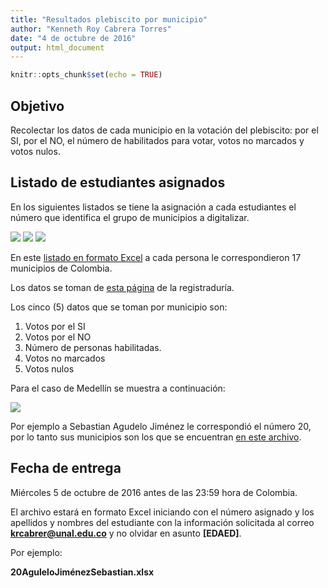 ```yaml
---
title: "Resultados plebiscito por municipio"
author: "Kenneth Roy Cabrera Torres"
date: "4 de octubre de 2016"
output: html_document
---
```


```r
knitr::opts_chunk$set(echo = TRUE)
```

## Objetivo

Recolectar los datos de cada municipio en la votación del plebiscito: por el SI,
por el NO, el número de habilitados para votar, votos no marcados y
votos nulos.


## Listado de estudiantes asignados

En los siguientes listados se tiene la asignación a cada estudiantes el 
número que identifica el grupo de municipios a digitalizar.


![](lista1.png)
![](lista2.png)
![](lista3.png)

En este [listado en formato Excel](asignacion_municipios.xlsx) 
a cada persona le correspondieron 17 municipios de Colombia.

Los datos se toman de
[esta página](http://plebiscito.registraduria.gov.co/99PL/DPLZZZZZZZZZZZZZZZZZ_L1.htm)
de la registraduría.

Los cinco (5) datos que se toman por municipio son:

  1. Votos por el SI
  2. Votos por el NO
  3. Número de personas habilitadas.
  4. Votos no marcados
  5. Votos nulos
  
Para el caso de Medellín se muestra a continuación:

![](mapa_votacion_medellin_1.png)

Por ejemplo a Sebastian Agudelo Jiménez le correspondió el número
20, por lo tanto sus municipios son los que se encuentran
[en este archivo](20AguleloJiménezSebastian.xlsx).


## Fecha de entrega

Miércoles 5 de octubre de 2016 antes de las 23:59 hora de Colombia.

El archivo estará en formato Excel iniciando con el número asignado y
los apellidos y nombres del estudiante con la información solicitada al 
correo **[krcabrer@unal.edu.co](krcabrer@unal.edu.co)**
y no olvidar en asunto **[EDAED]**.

Por ejemplo:

**20AguleloJiménezSebastian.xlsx**






```r

```

